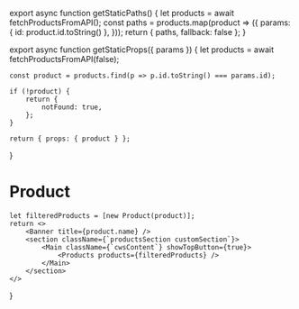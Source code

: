 
export async function getStaticPaths() {
    let products = await fetchProductsFromAPI();
    const paths = products.map(product => ({
        params: { id: product.id.toString() },
    }));
    return { paths, fallback: false };
}

export async function getStaticProps({ params }) {
    let products = await fetchProductsFromAPI(false);

    const product = products.find(p => p.id.toString() === params.id);

    if (!product) {
        return {
            notFound: true,
        };
    }

    return { props: { product } };
}

# Product

    let filteredProducts = [new Product(product)];
    return <>
        <Banner title={product.name} />
        <section className={`productsSection customSection`}>
            <Main className={`cwsContent`} showTopButton={true}>
                <Products products={filteredProducts} />
            </Main>
        </section>
    </>
}